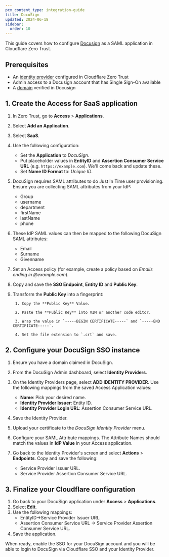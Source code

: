 ```yaml
---
pcx_content_type: integration-guide
title: DocuSign
updated: 2024-06-18
sidebar:
  order: 10
---
```


This guide covers how to configure [Docusign](https://support.docusign.com/s/document-item?bundleId=rrf1583359212854&topicId=ozd1583359139126.html) as a SAML application in Cloudflare Zero Trust.

## Prerequisites

- An [identity provider](/cloudflare-one/identity/idp-integration/) configured in Cloudflare Zero Trust
- Admin access to a Docusign account that has Single Sign-On available
- A [domain](https://support.docusign.com/s/document-item?bundleId=rrf1583359212854&topicId=gso1583359141256.html) verified in Docusign

## 1. Create the Access for SaaS application

1. In Zero Trust, go to **Access** > **Applications**.

2. Select **Add an Application**.

3. Select **SaaS**.

4. Use the following configuration:

   - Set the **Application** to _DocuSign_.
   - Put placeholder values in **EntityID** and **Assertion Consumer Service URL** (e.g. `https://example.com`). We'll come back and update these.
   - Set **Name ID Format** to: _Unique ID_.

5. DocuSign requires SAML attributes to do Just In Time user provisioning. Ensure you are collecting SAML attributes from your IdP:

   - Group
   - username
   - department
   - firstName
   - lastName
   - phone

6. These IdP SAML values can then be mapped to the following DocuSign SAML attributes:

   - Email
   - Surname
   - Givenname

7. Set an Access policy (for example, create a policy based on _Emails ending in @example.com_).

8. Copy and save the **SSO Endpoint**, **Entity ID** and **Public Key**.

9. Transform the **Public Key** into a fingerprint:

		1. Copy the **Public Key** Value.

		2. Paste the **Public Key** into VIM or another code editor.

		3. Wrap the value in `-----BEGIN CERTIFICATE-----` and `-----END CERTIFICATE-----`.

		4. Set the file extension to `.crt` and save.

## 2. Configure your DocuSign SSO instance

1. Ensure you have a domain claimed in DocuSign.

2. From the DocuSign Admin dashboard, select **Identity Providers**.

3. On the Identity Providers page, select **ADD IDENTITY PROVIDER**. Use the following mappings from the saved Access Application values:

   - **Name**: Pick your desired name.
   - **Identity Provider Issuer**: Entity ID.
   - **Identity Provider Login URL**: Assertion Consumer Service URL.

4. Save the Identity Provider.

5. Upload your certificate to the _DocuSign Identity Provider_ menu.

6. Configure your SAML Attribute mappings. The Attribute Names should match the values in **IdP Value** in your Access application.

7. Go back to the Identity Provider's screen and select **Actions** > **Endpoints**. Copy and save the following:
   - Service Provider Issuer URL.
   - Service Provider Assertion Consumer Service URL.

## 3. Finalize your Cloudflare configuration

1. Go back to your DocuSign application under **Access** > **Applications**.
2. Select **Edit**.
3. Use the following mappings:
   - EntityID->Service Provider Issuer URL.
   - Assertion Consumer Service URL -> Service Provider Assertion Consumer Service URL.
4. Save the application.

When ready, enable the SSO for your DocuSign account and you will be able to login to DocuSign via Cloudflare SSO and your Identity Provider.
